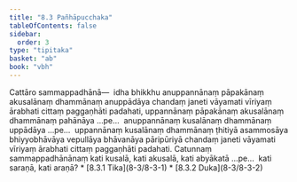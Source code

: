 ```yaml
---
title: "8.3 Pañhāpucchaka"
tableOfContents: false
sidebar:
  order: 3
type: "tipitaka"
basket: "ab"
book: "vbh"
---
```



<DynamicBreadcrumb />

<Division number="427" book="vbh">

<Paragraph number="1429" book="vbh">
Cattāro sammappadhānā—  idha bhikkhu anuppannānaṃ pāpakānaṃ akusalānaṃ dhammānaṃ anuppādāya chandaṃ janeti vāyamati vīriyaṃ ārabhati cittaṃ paggaṇhāti padahati, uppannānaṃ pāpakānaṃ akusalānaṃ dhammānaṃ pahānāya …pe…  anuppannānaṃ kusalānaṃ dhammānaṃ uppādāya …pe…  uppannānaṃ kusalānaṃ dhammānaṃ ṭhitiyā asammosāya bhiyyobhāvāya vepullāya bhāvanāya pāripūriyā chandaṃ janeti vāyamati vīriyaṃ ārabhati cittaṃ paggaṇhāti padahati.


</Paragraph>

</Division>
<Division number="428" book="vbh">

<Paragraph number="1430" book="vbh">
Catunnaṃ sammappadhānānaṃ kati kusalā, kati akusalā, kati abyākatā …pe…  kati saraṇā, kati araṇā?

</Paragraph>
</Division>

<TableOfContents book="vbh" section="8.3">
* [8.3.1 Tika](8-3/8-3-1)
* [8.3.2 Duka](8-3/8-3-2)
</TableOfContents>